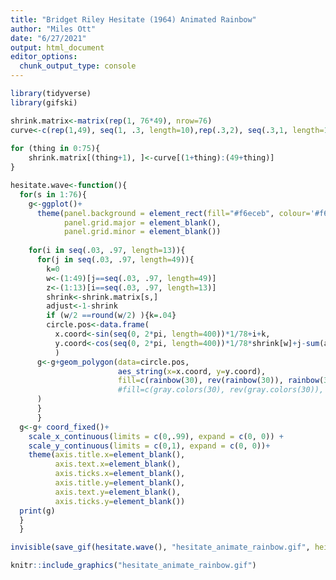 ```yaml
---
title: "Bridget Riley Hesitate (1964) Animated Rainbow"
author: "Miles Ott"
date: "6/27/2021"
output: html_document
editor_options: 
  chunk_output_type: console
---
```


```r
library(tidyverse)
library(gifski)

shrink.matrix<-matrix(rep(1, 76*49), nrow=76)
curve<-c(rep(1,49), seq(1, .3, length=10),rep(.3,2), seq(.3,1, length=15), rep(1,100))
 
for (thing in 0:75){
    shrink.matrix[(thing+1), ]<-curve[(1+thing):(49+thing)]
}

hesitate.wave<-function(){
  for(s in 1:76){
    g<-ggplot()+ 
      theme(panel.background = element_rect(fill="#f6eceb", colour='#f6eceb'),
            panel.grid.major = element_blank(),
            panel.grid.minor = element_blank())
    
    for(i in seq(.03, .97, length=13)){
      for(j in seq(.03, .97, length=49)){
        k=0
        w<-(1:49)[j==seq(.03, .97, length=49)]
        z<-(1:13)[i==seq(.03, .97, length=13)]
        shrink<-shrink.matrix[s,]
        adjust<-1-shrink
        if (w/2 ==round(w/2) ){k=.04}
        circle.pos<-data.frame(
          x.coord<-sin(seq(0, 2*pi, length=400))*1/78+i+k,
          y.coord<-cos(seq(0, 2*pi, length=400))*1/78*shrink[w]+j-sum(adjust[1:w]*.016)
          )
      g<-g+geom_polygon(data=circle.pos,
                        aes_string(x=x.coord, y=y.coord),
                        fill=c(rainbow(30), rev(rainbow(30)), rainbow(30))[z+w]
                        #fill=c(gray.colors(30), rev(gray.colors(30)), gray.colors(30))[z+w]
      )
      }
      }
  g<-g+ coord_fixed()+
    scale_x_continuous(limits = c(0,.99), expand = c(0, 0)) +
    scale_y_continuous(limits = c(0,1), expand = c(0, 0))+
    theme(axis.title.x=element_blank(),
          axis.text.x=element_blank(),
          axis.ticks.x=element_blank(),
          axis.title.y=element_blank(),
          axis.text.y=element_blank(),
          axis.ticks.y=element_blank())
  print(g)
  }
  }

invisible(save_gif(hesitate.wave(), "hesitate_animate_rainbow.gif", height=700, width=700, delay = 0.1, progress = FALSE))

knitr::include_graphics("hesitate_animate_rainbow.gif") 

```

